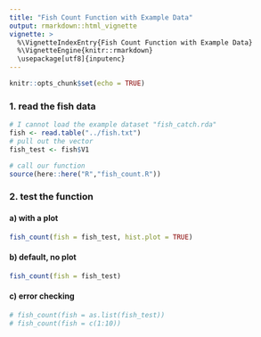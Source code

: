 ```yaml
---
title: "Fish Count Function with Example Data"
output: rmarkdown::html_vignette
vignette: >
  %\VignetteIndexEntry{Fish Count Function with Example Data}
  %\VignetteEngine{knitr::rmarkdown}
  \usepackage[utf8]{inputenc}
---
```


```r
knitr::opts_chunk$set(echo = TRUE)
```

### 1. read the fish data
```r
# I cannot load the example dataset "fish_catch.rda"
fish <- read.table("../fish.txt")
# pull out the vector
fish_test <- fish$V1

# call our function
source(here::here("R","fish_count.R"))
```

### 2. test the function

#### a) with a plot
```r
fish_count(fish = fish_test, hist.plot = TRUE)
```

#### b) default, no plot
```r
fish_count(fish = fish_test)
```

#### c) error checking

```r
# fish_count(fish = as.list(fish_test))
# fish_count(fish = c(1:10))
```

